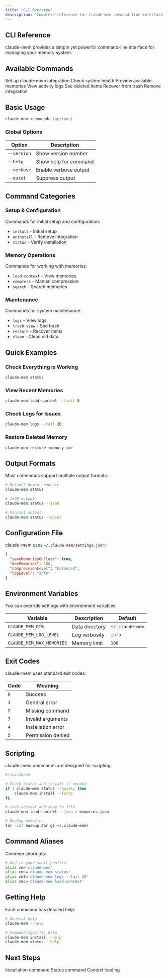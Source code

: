 ```yaml
---
title: 'CLI Overview'
description: 'Complete reference for claude-mem command-line interface'
---
```


## CLI Reference

claude-mem provides a simple yet powerful command-line interface for managing your memory system.

## Available Commands

<CardGrid cols={2}>
  <Card title="install" icon="download" href="/cli/install">
    Set up claude-mem integration
  </Card>
  <Card title="status" icon="heart-pulse" href="/cli/status">
    Check system health
  </Card>
  <Card title="load-context" icon="brain" href="/cli/load-context">
    Preview available memories
  </Card>
  <Card title="logs" icon="scroll" href="/cli/logs">
    View activity logs
  </Card>
  <Card title="trash-view" icon="trash" href="/cli/trash-view">
    See deleted items
  </Card>
  <Card title="restore" icon="rotate-left" href="/cli/restore">
    Recover from trash
  </Card>
  <Card title="uninstall" icon="times" href="/cli/uninstall">
    Remove integration
  </Card>
</CardGrid>

## Basic Usage

```bash
claude-mem <command> [options]
```

### Global Options

| Option | Description |
|--------|------------|
| `--version` | Show version number |
| `--help` | Show help for command |
| `--verbose` | Enable verbose output |
| `--quiet` | Suppress output |

## Command Categories

### Setup & Configuration

Commands for initial setup and configuration:

- `install` - Initial setup
- `uninstall` - Remove integration
- `status` - Verify installation

### Memory Operations

Commands for working with memories:

- `load-context` - View memories
- `compress` - Manual compression
- `search` - Search memories

### Maintenance

Commands for system maintenance:

- `logs` - View logs
- `trash-view` - See trash
- `restore` - Recover items
- `clean` - Clean old data

## Quick Examples

### Check Everything is Working

```bash
claude-mem status
```

### View Recent Memories

```bash
claude-mem load-context --limit 5
```

### Check Logs for Issues

```bash
claude-mem logs --tail 20
```

### Restore Deleted Memory

```bash
claude-mem restore <memory-id>
```

## Output Formats

Most commands support multiple output formats:

```bash
# Default human-readable
claude-mem status

# JSON output
claude-mem status --json

# Minimal output
claude-mem status --quiet
```

## Configuration File

claude-mem uses `~/.claude-mem/settings.json`:

```json
{
  "saveMemoriesOnClear": true,
  "maxMemories": 100,
  "compressionLevel": "balanced",
  "logLevel": "info"
}
```

## Environment Variables

You can override settings with environment variables:

| Variable | Description | Default |
|----------|-------------|---------|
| `CLAUDE_MEM_DIR` | Data directory | `~/.claude-mem` |
| `CLAUDE_MEM_LOG_LEVEL` | Log verbosity | `info` |
| `CLAUDE_MEM_MAX_MEMORIES` | Memory limit | `100` |

## Exit Codes

claude-mem uses standard exit codes:

| Code | Meaning |
|------|---------|
| `0` | Success |
| `1` | General error |
| `2` | Missing command |
| `3` | Invalid arguments |
| `4` | Installation error |
| `5` | Permission denied |

## Scripting

claude-mem commands are designed for scripting:

```bash
#!/bin/bash

# Check status and install if needed
if ! claude-mem status --quiet; then
    claude-mem install --force
fi

# Load context and save to file
claude-mem load-context --json > memories.json

# Backup memories
tar -czf backup.tar.gz ~/.claude-mem/
```

## Command Aliases

Common shortcuts:

```bash
# Add to your shell profile
alias cm='claude-mem'
alias cms='claude-mem status'
alias cml='claude-mem logs --tail 20'
alias cmc='claude-mem load-context'
```

## Getting Help

Each command has detailed help:

```bash
# General help
claude-mem --help

# Command-specific help
claude-mem install --help
claude-mem status --help
```

## Next Steps

<CardGrid cols={3}>
  <Card title="install" icon="download" href="/cli/install">
    Installation command
  </Card>
  <Card title="status" icon="heart-pulse" href="/cli/status">
    Status command
  </Card>
  <Card title="load-context" icon="brain" href="/cli/load-context">
    Context loading
  </Card>
</CardGrid>